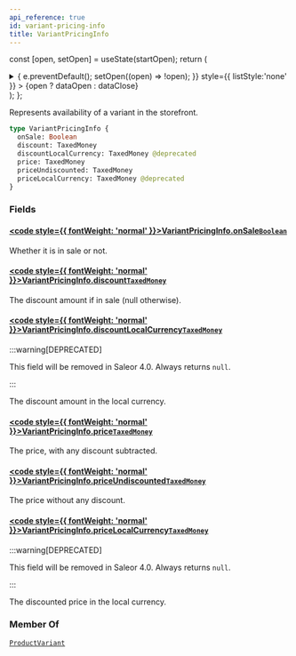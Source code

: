 ```yaml
---
api_reference: true
id: variant-pricing-info
title: VariantPricingInfo
---
```






const [open, setOpen] = useState(startOpen);
return (
<details {...(open ? { open: true } : {})} className="details" style={{ border:'none', boxShadow:'none', background:'var(--ifm-background-color)' }}>
<summary
onClick={(e) => {
e.preventDefault();
setOpen((open) => !open);
}}
style={{ listStyle:'none' }} >
{open ? dataOpen : dataClose}
</summary>
{open && children}
</details>
);
};

Represents availability of a variant in the storefront.

```graphql
type VariantPricingInfo {
  onSale: Boolean
  discount: TaxedMoney
  discountLocalCurrency: TaxedMoney @deprecated
  price: TaxedMoney
  priceUndiscounted: TaxedMoney
  priceLocalCurrency: TaxedMoney @deprecated
}
```

### Fields

#### [<code style={{ fontWeight: 'normal' }}>VariantPricingInfo.<b>onSale</b></code>](#)<Bullet />[`Boolean`](../../../api-reference/miscellaneous/scalars/boolean.mdx) <Badge class="badge badge--secondary" text="scalar"/> <Badge class="badge badge--secondary" text="miscellaneous"/>

Whether it is in sale or not.

#### [<code style={{ fontWeight: 'normal' }}>VariantPricingInfo.<b>discount</b></code>](#)<Bullet />[`TaxedMoney`](../../../api-reference/miscellaneous/objects/taxed-money.mdx) <Badge class="badge badge--secondary" text="object"/> <Badge class="badge badge--secondary" text="miscellaneous"/>

The discount amount if in sale (null otherwise).

#### [<code style={{ fontWeight: 'normal' }}>VariantPricingInfo.<b>discountLocalCurrency</b></code>](#)<Bullet />[`TaxedMoney`](../../../api-reference/miscellaneous/objects/taxed-money.mdx) <Badge class="badge badge--deprecated badge--secondary" text="deprecated"/> <Badge class="badge badge--secondary" text="object"/> <Badge class="badge badge--secondary" text="miscellaneous"/>

:::warning[DEPRECATED]

This field will be removed in Saleor 4.0. Always returns `null`.

:::

The discount amount in the local currency.

#### [<code style={{ fontWeight: 'normal' }}>VariantPricingInfo.<b>price</b></code>](#)<Bullet />[`TaxedMoney`](../../../api-reference/miscellaneous/objects/taxed-money.mdx) <Badge class="badge badge--secondary" text="object"/> <Badge class="badge badge--secondary" text="miscellaneous"/>

The price, with any discount subtracted.

#### [<code style={{ fontWeight: 'normal' }}>VariantPricingInfo.<b>priceUndiscounted</b></code>](#)<Bullet />[`TaxedMoney`](../../../api-reference/miscellaneous/objects/taxed-money.mdx) <Badge class="badge badge--secondary" text="object"/> <Badge class="badge badge--secondary" text="miscellaneous"/>

The price without any discount.

#### [<code style={{ fontWeight: 'normal' }}>VariantPricingInfo.<b>priceLocalCurrency</b></code>](#)<Bullet />[`TaxedMoney`](../../../api-reference/miscellaneous/objects/taxed-money.mdx) <Badge class="badge badge--deprecated badge--secondary" text="deprecated"/> <Badge class="badge badge--secondary" text="object"/> <Badge class="badge badge--secondary" text="miscellaneous"/>

:::warning[DEPRECATED]

This field will be removed in Saleor 4.0. Always returns `null`.

:::

The discounted price in the local currency.

### Member Of

[`ProductVariant`](../../../api-reference/products/objects/product-variant.mdx) <Badge class="badge badge--secondary" text="object"/>
